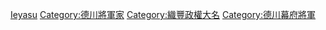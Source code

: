 {{Commons category|Tokugawa Ieyasu}}
{{Catmore}}

[[Category:安祥松平氏|Ieyasu]]
[[Category:德川將軍家|Category:德川將軍家]]
[[Category:織豐政權大名|Category:織豐政權大名]]
[[Category:德川幕府將軍|Category:德川幕府將軍]]
